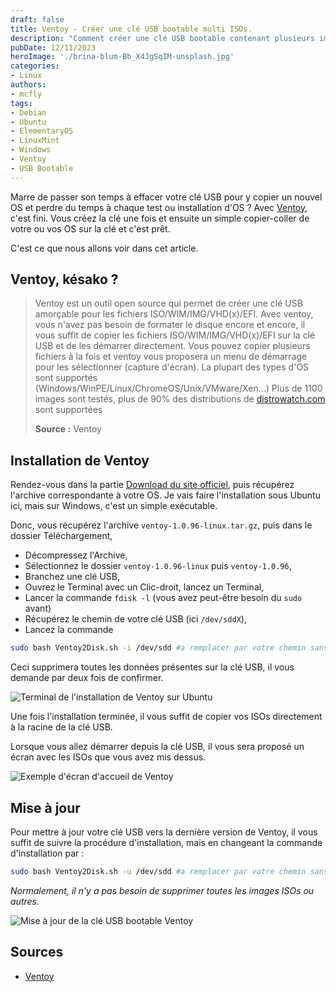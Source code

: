 ```yaml
---
draft: false
title: Ventoy - Créer une clé USB bootable multi ISOs.
description: "Comment créer une clé USB bootable contenant plusieurs images ISOs avec Ventoy."
pubDate: 12/11/2023
heroImage: './brina-blum-Bb_X4JgSqIM-unsplash.jpg'
categories: 
- Linux
authors: 
- mcfly
tags:
- Debian
- Ubuntu
- ElementaryOS
- LinuxMint
- Windows
- Ventoy
- USB Bootable
---
```


Marre de passer son temps à effacer votre clé USB pour y copier un nouvel OS et perdre du temps à chaque test ou installation d'OS ? Avec [Ventoy](https://www.ventoy.net/), c'est fini. Vous créez la clé une fois et ensuite un simple copier-coller de votre ou vos OS sur la clé et c'est prêt.

C'est ce que nous allons voir dans cet article.

## Ventoy, késako ?
>Ventoy est un outil open source qui permet de créer une clé USB amorçable pour les fichiers ISO/WIM/IMG/VHD(x)/EFI. 
>Avec ventoy, vous n'avez pas besoin de formater le disque encore et encore, il vous suffit de copier les fichiers ISO/WIM/IMG/VHD(x)/EFI sur la clé USB et de les démarrer directement. 
>Vous pouvez copier plusieurs fichiers à la fois et ventoy vous proposera un menu de démarrage pour les sélectionner (capture d'écran). La plupart des types d'OS sont supportés (Windows/WinPE/Linux/ChromeOS/Unix/VMware/Xen...) 
>Plus de 1100 images sont testés, plus de 90% des distributions de [distrowatch.com](https://distrowatch.com/) sont supportées 
>
> **Source :** Ventoy 

## Installation de Ventoy

Rendez-vous dans la partie [Download du site officiel](https://www.ventoy.net/en/download.html), puis récupérez l'archive correspondante à votre OS.
Je vais faire l'installation sous Ubuntu ici, mais sur Windows, c'est un simple exécutable.

Donc, vous récupérez l'archive `ventoy-1.0.96-linux.tar.gz`, puis dans le dossier Téléchargement,  
- Décompressez l'Archive,
- Sélectionnez le dossier `ventoy-1.0.96-linux` puis `ventoy-1.0.96`,
- Branchez une clé USB,
- Ouvrez le Terminal avec un Clic-droit, lancez un Terminal,
- Lancer la commande `fdisk -l` (vous avez peut-être besoin du `sudo` avant)
- Récupérez le chemin de votre clé USB (ici `/dev/sddX`),
- Lancez la commande
```bash
sudo bash Ventoy2Disk.sh -i /dev/sdd #a remplacer par votre chemin sans le numero derriere.
```
<Alert type="danger">Ceci supprimera toutes les données présentes sur la clé USB, il vous demande par deux fois de confirmer.</Alert>

![Terminal de l'installation de Ventoy sur Ubuntu](./img/ventoy_installation.png)

Une fois l'installation terminée, il vous suffit de copier vos ISOs directement à la racine de la clé USB.

Lorsque vous allez démarrer depuis la clé USB, il vous sera proposé un écran avec les ISOs que vous avez mis dessus.

![Exemple d'écran d'accueil de Ventoy](./img/ventoy_ecran_accueil.png)

## Mise à jour
Pour mettre à jour votre clé USB vers la dernière version de Ventoy, il vous suffit de suivre la procédure d'installation, mais en changeant la commande d'installation par :
```bash
sudo bash Ventoy2Disk.sh -u /dev/sdd #a remplacer par votre chemin sans le numero derriere.
```
*Normalement, il n'y a pas besoin de supprimer toutes les images ISOs ou autres.*

![Mise à jour de la clé USB bootable Ventoy](./img/ventoy_update.png)

## Sources
- [Ventoy](https://www.ventoy.net/)